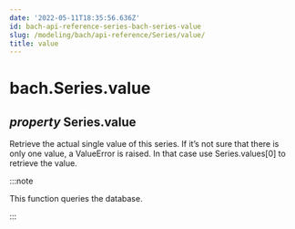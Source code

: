 ```yaml
---
date: '2022-05-11T18:35:56.636Z'
id: bach-api-reference-series-bach-series-value
slug: /modeling/bach/api-reference/Series/value/
title: value
---
```


# bach.Series.value

<div className="property">

## <span className="type-annotation"><em>property </em></span> <span className="additional-name">Series.</span><span className="name">value</span>




<div className="content">

Retrieve the actual single value of this series. If it’s not sure that there is only one value,
a ValueError is raised. In that case use Series.values[0] to retrieve the value.

:::note

This function queries the database.


:::


</div>


</div>
